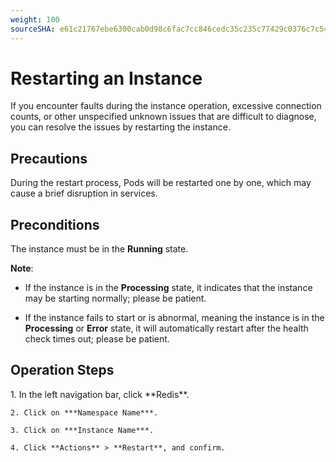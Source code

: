 ```yaml
---
weight: 100
sourceSHA: e61c21767ebe6300cab0d98c6fac7cc846cedc35c235c77429c0376c7c545257
---
```


# Restarting an Instance

If you encounter faults during the instance operation, excessive connection counts, or other unspecified unknown issues that are difficult to diagnose, you can resolve the issues by restarting the instance.

## Precautions

During the restart process, Pods will be restarted one by one, which may cause a brief disruption in services.

## Preconditions

The instance must be in the **Running** state.

**Note**:

- If the instance is in the **Processing** state, it indicates that the instance may be starting normally; please be patient.

- If the instance fails to start or is abnormal, meaning the instance is in the **Processing** or **Error** state, it will automatically restart after the health check times out; please be patient.

## Operation Steps

<Tabs>
  <Tab label="Web Console">
    1. In the left navigation bar, click **Redis**.

    2. Click on ***Namespace Name***.

    3. Click on ***Instance Name***.

    4. Click **Actions** > **Restart**, and confirm.
  </Tab>
</Tabs>
